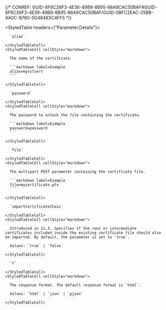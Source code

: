 

{/* CONREF: GUID-8F6C26F3-4E36-49B9-8B95-88A9CAC50BAF#GUID-8F6C26F3-4E36-49B9-8B95-88A9CAC50BAF/GUID-0BFC2EAC-25BB-4A0C-B760-5D48483C4FF5  */}

<StyledTable headers={"Parameter,Details"}>
  <StyledTableRow>
    <StyledTableCell cellStyle="markdown">

      `alias` 

    </StyledTableCell>
    <StyledTableCell cellStyle="markdown">

      The name of the certificate.

      ```markdown label=Example
      alias=mysslcert
      ```

    </StyledTableCell>
  </StyledTableRow>
  <StyledTableRow>
    <StyledTableCell cellStyle="markdown">

      `password` 

    </StyledTableCell>
    <StyledTableCell cellStyle="markdown">

      The password to unlock the file containing the certificate.

      ```markdown label=Example
      password=password
      ```

    </StyledTableCell>
  </StyledTableRow>
  <StyledTableRow>
    <StyledTableCell cellStyle="markdown">

      `file` 

    </StyledTableCell>
    <StyledTableCell cellStyle="markdown">

      The multipart POST parameter containing the certificate file.

      ```markdown label=Example
      file=mycertificate.pfx
      ```

    </StyledTableCell>
  </StyledTableRow>
  <StyledTableRow>
    <StyledTableCell cellStyle="markdown">

      `importCertificateChain` 

    </StyledTableCell>
    <StyledTableCell cellStyle="markdown">

      Introduced in 11.3. Specifies if the root or intermediate certificates included inside the existing certificate file should also be imported. By default, the parameter is set to `true`.
      
      Values: `true` | `false`

    </StyledTableCell>
  </StyledTableRow>
  <StyledTableRow>
    <StyledTableCell cellStyle="markdown">

      `f` 

    </StyledTableCell>
    <StyledTableCell cellStyle="markdown">

      The response format. The default response format is `html`.

      Values: `html` | `json` | `pjson`

    </StyledTableCell>
  </StyledTableRow>
</StyledTable>